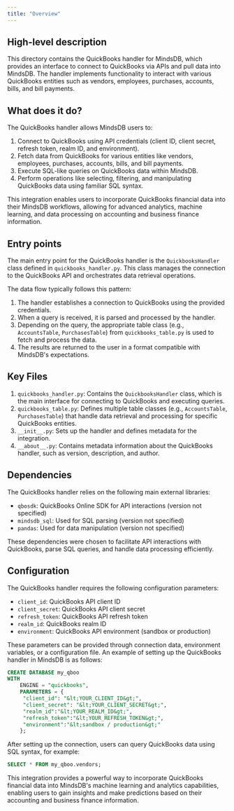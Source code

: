```yaml
---
title: "Overview"
---
```


## High-level description
This directory contains the QuickBooks handler for MindsDB, which provides an interface to connect to QuickBooks via APIs and pull data into MindsDB. The handler implements functionality to interact with various QuickBooks entities such as vendors, employees, purchases, accounts, bills, and bill payments.

## What does it do?
The QuickBooks handler allows MindsDB users to:
1. Connect to QuickBooks using API credentials (client ID, client secret, refresh token, realm ID, and environment).
2. Fetch data from QuickBooks for various entities like vendors, employees, purchases, accounts, bills, and bill payments.
3. Execute SQL-like queries on QuickBooks data within MindsDB.
4. Perform operations like selecting, filtering, and manipulating QuickBooks data using familiar SQL syntax.

This integration enables users to incorporate QuickBooks financial data into their MindsDB workflows, allowing for advanced analytics, machine learning, and data processing on accounting and business finance information.

## Entry points
The main entry point for the QuickBooks handler is the `QuickbooksHandler` class defined in `quickbooks_handler.py`. This class manages the connection to the QuickBooks API and orchestrates data retrieval operations.

The data flow typically follows this pattern:
1. The handler establishes a connection to QuickBooks using the provided credentials.
2. When a query is received, it is parsed and processed by the handler.
3. Depending on the query, the appropriate table class (e.g., `AccountsTable`, `PurchasesTable`) from `quickbooks_table.py` is used to fetch and process the data.
4. The results are returned to the user in a format compatible with MindsDB's expectations.

## Key Files
1. `quickbooks_handler.py`: Contains the `QuickbooksHandler` class, which is the main interface for connecting to QuickBooks and executing queries.
2. `quickbooks_table.py`: Defines multiple table classes (e.g., `AccountsTable`, `PurchasesTable`) that handle data retrieval and processing for specific QuickBooks entities.
3. `__init__.py`: Sets up the handler and defines metadata for the integration.
4. `__about__.py`: Contains metadata information about the QuickBooks handler, such as version, description, and author.

## Dependencies
The QuickBooks handler relies on the following main external libraries:
- `qbosdk`: QuickBooks Online SDK for API interactions (version not specified)
- `mindsdb_sql`: Used for SQL parsing (version not specified)
- `pandas`: Used for data manipulation (version not specified)

These dependencies were chosen to facilitate API interactions with QuickBooks, parse SQL queries, and handle data processing efficiently.

## Configuration
The QuickBooks handler requires the following configuration parameters:
- `client_id`: QuickBooks API client ID
- `client_secret`: QuickBooks API client secret
- `refresh_token`: QuickBooks API refresh token
- `realm_id`: QuickBooks realm ID
- `environment`: QuickBooks API environment (sandbox or production)

These parameters can be provided through connection data, environment variables, or a configuration file. An example of setting up the QuickBooks handler in MindsDB is as follows:

```sql
CREATE DATABASE my_qboo
WITH 
    ENGINE = "quickbooks",
    PARAMETERS = {
     "client_id": "&lt;YOUR_CLIENT_ID&gt;",
     "client_secret": "&lt;YOUR_CLIENT_SECRET&gt;",
     "realm_id":"&lt;YOUR_REALM_ID&gt;",
     "refresh_token":"&lt;YOUR_REFRESH_TOKEN&gt;",
     "environment":"&lt;sandbox / production&gt;"
    };
```

After setting up the connection, users can query QuickBooks data using SQL syntax, for example:

```sql
SELECT * FROM my_qboo.vendors;
```

This integration provides a powerful way to incorporate QuickBooks financial data into MindsDB's machine learning and analytics capabilities, enabling users to gain insights and make predictions based on their accounting and business finance information.